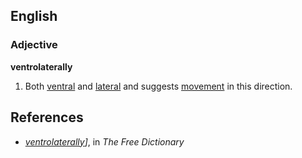 ==English==

===Adjective===
'''ventrolaterally''' 

# Both [[ventral]] and [[lateral]] and suggests [[movement]] in this direction. 

==References==
*''[http://www.thefreedictionary.com/ventrolaterally ventrolaterally]]'', in ''The Free Dictionary''